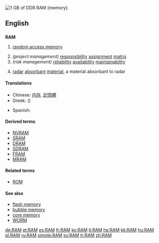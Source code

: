 [[Image:DDR RAM-2.jpg|thumb|right|1 [[GB]] of [[DDR]] RAM (memory).]]
{{also|ram|Ram}}
==English==

==={{acronym}}===
'''RAM'''
{{wikipedia}}
# {{electronics}}{{computing}} [[random access memory]]
# ''(project management)'' [[responsibility]] [[assignment]] [[matrix]]
# ''(risk management)'' [[reliability]] [[availability]] [[maintainability]]
# {{military}} [[radar]] [[absorbant]] [[material]], a material absorbant to radar

====Translations====
{{trans-top}}
* Chinese: [[内存]], [[記憶體]]
* Greek: {{t|el|ΜΤΠ|f|sc=Grek}} ({{t|el|μνήμη τυχαίας προσπέλασης|f|sc=Grek}})
{{trans-middle}}
* Spanish: {{t+|es|RAM|f}}
{{trans-bottom}}

====Derived terms====
* [[NVRAM]]
* [[SRAM]]
* [[DRAM]]
* [[SDRAM]]
* [[FRAM]]
* [[MRAM]]

====Related terms====
* [[ROM]]

====See also====
* [[flash memory]]
* [[bubble memory]]
* [[core memory]]
* [[WORM]]

[[de:RAM]]
[[et:RAM]]
[[es:RAM]]
[[fr:RAM]]
[[ko:RAM]]
[[it:RAM]]
[[he:RAM]]
[[kk:RAM]]
[[hu:RAM]]
[[pl:RAM]]
[[ru:RAM]]
[[simple:RAM]]
[[sv:RAM]]
[[tr:RAM]]
[[zh:RAM]]